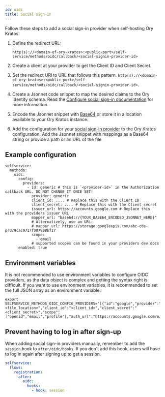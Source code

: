 ```yaml
---
id: oidc
title: Social sign-in
---
```


Follow these steps to add a social sign-in provider when self-hosting Ory Kratos.

1. Define the redirect URL:

   ```
   http(s)://<domain-of-ory-kratos>:<public-port>/self-service/methods/oidc/callback/<social-signin-provider-id>
   ```

1. Create a client at your provider to get the Client ID and Client Secret.
1. Set the redirect URI to URL that follows this pattern.
   `http(s)://<domain-of-ory-kratos>:<public-port>/self-service/methods/oidc/callback/<social-signin-provider-id>`.
1. Create a Jsonnet code snippet to map the desired claims to the Ory Identity schema. Read the
   [Configure social sign-in documentation](../../../kratos/social-signin/01_overview.mdx) for more information.
1. Encode the Jsonnet snippet with [Base64](https://www.base64encode.org/) or store it in a location available to your Ory Kratos
   instance.
1. Add the configuration for your [social sign-in provider](../../../kratos/social-signin/01_overview.mdx) to the Ory Kratos
   configuration. Add the Jsonnet snippet with mappings as a Base64 string or provide a path or an URL of the file.

## Example configuration

```
selfservice:
  methods:
    oidc:
      config:
        providers:
          - id: generic # this is `<provider-id>` in the Authorization callback URL. DO NOT CHANGE IT ONCE SET!
            provider: generic
            client_id: .... # Replace this with the Client ID
            client_secret: .... # Replace this with the Client secret
            issuer_url: https://accounts.google.com # Replace this with the providers issuer URL
            mapper_url: "base64://{YOUR_BASE64_ENCODED_JSONNET_HERE}"
            # Alternatively, use an URL:
            # mapper_url: https://storage.googleapis.com/abc-cde-prd/9cac9717f007808bf17
            scope:
              - email
            # supported scopes can be found in your providers dev docs
      enabled: true
```

## Environment variables

It is not recommended to use environment variables to configure OIDC providers, as the data object is complex and getting the
syntax right is difficult. If you want to use environment variables, it is recommended to set the full JSON array as an
environment variable:

```shell
export SELFSERVICE_METHODS_OIDC_CONFIG_PROVIDERS='[{"id":"google","provider":"google","mapper_url":"<file_location>","client_id":"<client_id>","client_secret":"<client_secret>","scope":["openid","email","profile"],"auth_url":"https://accounts.google.com/o/oauth2/v2/auth","token_url":"https://www.googleapis.com/oauth2/v4/token","issuer_url":"https://accounts.google.com"}]'
```

## Prevent having to log in after sign-up

When adding social sign-in providers manually, remember to add the `session` hook to `after/oidc/hooks`. If you don't add this
hook, users will have to log in again after signing up to get a session.

```yaml
selfservice:
  flows:
    registration:
      after:
        oidc:
          hooks:
            - hook: session
```
